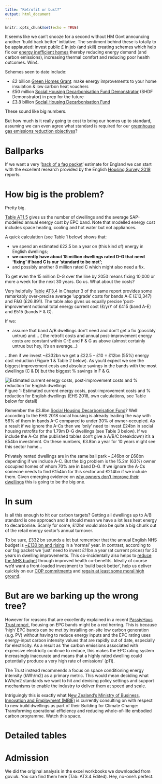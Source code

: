 ```yaml
---
title: "Retrofit or bust?"
output: html_document
---
```


```r
knitr::opts_chunk$set(echo = TRUE)
```

It seems like we can’t snooze for a second without HM Govt announcing another ‘build back better’ initiative. The sentiment behind these is totally to be applauded: invest public £ in job (and skill) creating schemes which help fix our [energy inefficient homes](https://www.theccc.org.uk/publication/uk-housing-fit-for-the-future/) thereby reducing energy demand (and carbon emissions), increasing thermal comfort and reducing poor health outcomes. Win4.

Schemes seen to date include:

 * £2 billion [Green Homes Grant](https://www.gov.uk/guidance/apply-for-the-green-homes-grant-scheme): make energy improvements to your home insulation & low carbon heat vouchers
 * £50 million [Social Housing Decarbonisation Fund Demonstrator](https://www.gov.uk/government/publications/social-housing-decarbonisation-fund-demonstrator) (SHDF Demonstrator) in prep for the future
 * £3.8 billion [Social Housing Decarbonisation Fund](https://www.housing.org.uk/news-and-blogs/news/chancellors-statement-and-affordable-homes-programme/)

These sound like big numbers.

But how much is it really going to cost to bring our homes up to standard, assuming we can even agree what standard is required for our [greenhouse gas emissions reduction objectives](https://www.theccc.org.uk/publication/uk-housing-fit-for-the-future/)?

# Ballparks

If we want a very ‘[back of a fag packet](https://www.collinsdictionary.com/submission/11813/back+of+a+fag+packet)‘ estimate for England we can start with the excellent research provided by the English [Housing Survey 2018](https://www.gov.uk/government/statistics/english-housing-survey-2018-energy-report) reports.

# How big is the problem?

Pretty big.

[Table AT1.5](https://assets.publishing.service.gov.uk/government/uploads/system/uploads/attachment_data/file/898341/Energy_Chapter_1_Figures_and_Annex_Tables.xlsx) gives us the number of dwellings and the average SAP-modelled annual energy cost by EPC band. Note that modelled energy cost includes space heating, cooling and hot water but not appliances.

A quick calculation (see Table 1 below) shows that:

 * we spend an estimated £22.5 bn a year on (this kind of) energy in English dwellings;
 * **we currently have about 15 million dwellings rated D-G that need ‘fixing’ if band C is our ‘standard to be met’**;
 * and possibly another 8 million rated C which might also need a fix.

To get even the 15 million D-G over the line by 2050 means fixing 10,000 or more a week for the next 30 years. Go us.
What about the costs?

Very helpfully [Table AT3.4](https://assets.publishing.service.gov.uk/government/uploads/system/uploads/attachment_data/file/898343/Energy_Chapter_3_Figures_and_Annex_Tables.xlsx) in Chapter 3 of the same report provides some remarkably over-precise average ‘upgrade‘ costs for bands A-E (£13,347) and F&G (£26.891). The table also gives us equally precise ‘post-improvement notional total energy current cost (£/yr)‘ of £415 (band A-E) and £515 (bands F & G).

If we:

 * assume that band A/B dwellings don’t need and don’t get a fix (possibly untrue) and…
 ( the retrofit costs and annual post-improvement energy costs are constant within C-E and F & G as above (almost certainly untrue but hey, it’s an average…)

…then if we invest ~£332bn we get a £22.5 – £10 = £12bn (55%) energy cost reduction (Figure 1 & Table 2 below). As you’d expect we see the biggest improvement costs and absolute savings in the bands with the most dwellings (C & D) but the biggest % savings in F & G. 

![Estimated current energy costs, post-improvement costs and % reduction for English dwellings](Fig1.png)
Figure 1: Estimated current energy costs, post-improvement costs and % reduction for English dwellings (EHS 2018, own calculations, see Table below for detail)

Remember the £3.8bn [Social Housing Decarbonisation Fund](https://www.housing.org.uk/news-and-blogs/news/chancellors-statement-and-affordable-homes-programme/)? Well according to the EHS 2018 social housing is already leading the way with 56% of them in bands A-C compared to under 30% of owner-occupied. As a result if we ignore the A-Cs then we ‘only’ need to invest £24bn in social housing retrofits for the 1.79m D-G dwellings (see Table 3 below). If we include the A-Cs (the published tables don’t give a A/B/C breakdown) it’s a £54bn investment. On these numbers, £3.8bn a year for 10 years might see this sector home…

Privately rented dwellings are in the same ball park – £46bn or £68bn depending if we include A-C. But the big problem is the 15.2m (63%) owner occupied homes of whom 70% are in band D-G. If we ignore the A-Cs someone needs to find £154bn for this sector and £214bn if we include them. Given emerging evidence on [why owners don’t improve their dwellings](https://onlinelibrary.wiley.com/doi/full/10.1111/1753-6405.12895) this is going to be the big one.

# In sum

Is all this enough to hit our carbon targets? Getting all dwellings up to A/B standard is one approach and it should mean we have a lot less heat energy to decarbonise. Scarily for some, £12bn would also be quite a big chunk out of the retail energy sector’s annual turnover.

To be sure, £332 bn sounds a lot but remember that the annual English NHS budget is [~£130 bn and rising](https://fullfact.org/health/spending-english-nhs/) in a ‘normal’ year. In contrast, according to our fag packet we ‘just’ need to invest £11bn a year (at current prices) for 30 years in dwelling improvements. This co-incidentally also helps to [reduce the NHS budget](https://jech.bmj.com/content/63/4/271.short?casa_token=QjmF0S0mRK4AAAAA:PH24tAPvDC7teVFPiOSwxksd2ZjSD91XTLV4rpZCl5DefSUWO_oPmfVlDa-uZjhKCdsRyaUEXxk) through improved health co-benefits. Ideally of course we’d want a front-loaded investment to ‘build back better’, help us deliver quickly on our [COP commitments](https://www.gov.uk/government/topical-events/cop26) and [regain at least some moral high ground](https://www.theccc.org.uk/publication/reducing-uk-emissions-2020-progress-report-to-parliament/).

# But are we barking up the wrong tree?

However for reasons that are excellently explained in a recent [PassivHaus Trust report](https://www.passivhaustrust.org.uk/guidance_detail.php?gId=44), focusing on EPC bands might be a red herring. This is because ‘high’ EPC bands can be met by installing on-site low carbon generation (e.g. PV) without having to reduce energy inputs and the EPC rating uses energy-input carbon intensity values that are rapidly out of date, especially for electricity. As a result as ‘the carbon emissions associated with expensive electricity continue to reduce, this makes the EPC rating system increasingly inaccurate and means that a highly rated dwelling could potentially produce a very high rate of emissions‘ (p11).

The Trust instead recommends a focus on space conditioning energy intensity (kWh/m2) as a primary metric. This would mean deciding what kWh/m2 standards we want to hit and devising policy settings and support mechanisms to enable the industry to deliver them at speed and scale.

Intriguingly this is exactly what N[ew Zealand’s Ministry of Business, Innovation and Employment (MBIE)](https://www.mbie.govt.nz/dmsdocument/11793-transforming-operational-efficiency) is currently consulting on with respect to new build dwellings as part of their Building for Climate Change: Transforming operational efficiency and reducing whole-of-life embodied carbon programme. Watch this space.

# Detailed tables

# Admission

We did the original analysis in the excel workbooks we downloaded from gov.uk. You can find them here (Tab: AT3.4 Edited). Hey, no-one's perfect.